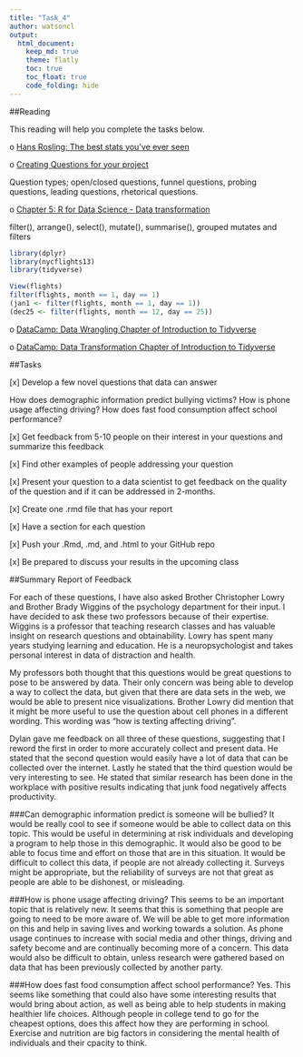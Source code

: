 ```yaml
---
title: "Task_4"
author: watsoncl 
output: 
  html_document:
    keep_md: true
    theme: flatly
    toc: true
    toc_float: true
    code_folding: hide
---
```


##Reading

This reading will help you complete the tasks below.

o [Hans Rosling: The best stats you’ve ever seen](https://www.ted.com/talks/hans_rosling_shows_the_best_stats_you_ve_ever_seen)

o [Creating Questions for your project](https://www.mindtools.com/pages/article/newTMC_88.htm)

Question types; open/closed questions, funnel questions, probing questions, leading questions, rhetorical questions.

o [Chapter 5: R for Data Science - Data transformation](http://r4ds.had.co.nz/transform.html)

filter(), arrange(), select(), mutate(), summarise(), grouped mutates and filters

```r
library(dplyr)
library(nycflights13)
library(tidyverse)

View(flights)
filter(flights, month == 1, day == 1)
(jan1 <- filter(flights, month == 1, day == 1))
(dec25 <- filter(flights, month == 12, day == 25))


```

o [DataCamp: Data Wrangling Chapter of Introduction to Tidyverse](https://campus.datacamp.com/courses/introduction-to-the-tidyverse/data-wrangling-1?ex=1)

o [DataCamp: Data Transformation Chapter of Introduction to Tidyverse](https://campus.datacamp.com/courses/introduction-to-the-tidyverse/grouping-and-summarizing?ex=1)


##Tasks

[x] Develop a few novel questions that data can answer 

How does demographic information predict bullying victims? How is phone usage affecting driving? How does fast food consumption affect school performance?

[x] Get feedback from 5-10 people on their interest in your questions 
and summarize this feedback

[x] Find other examples of people addressing your question

[x] Present your question to a data scientist to get feedback on the quality of the question and if it can be addressed in 2-months.

[x] Create one .rmd file that has your report 

[x] Have a section for each question

[x] Push your .Rmd, .md, and .html to your GitHub repo

[x] Be prepared to discuss your results in the upcoming class

##Summary Report of Feedback

For each of these questions, I have also asked Brother Christopher Lowry and Brother Brady Wiggins of the psychology department for their input. I have decided to ask these two professors because of their expertise. Wiggins is a professor that teaching research classes and has valuable insight on research questions and obtainability. Lowry has spent many years studying learning and education. He is a neuropsychologist and takes personal interest in data of distraction and health.

My professors both thought that this questions would be great questions to pose to be answered by data. Their only concern was being able to develop a way to collect the data, but given that there are data sets in the web, we would be able to present nice visualizations. Brother Lowry did mention that it might be more useful to use the question about cell phones in a different wording. This wording was "how is texting affecting driving".

Dylan gave me feedback on all three of these questions, suggesting that I reword the first in order to more accurately collect and present data. He stated that the second question would easily have a lot of data that can be collected over the internet. Lastly he stated that the third question would be very interesting to see. He stated that similar research has been done in the workplace with positive results indicating that junk food negatively affects productivity. 


###Can demographic information predict is someone will be bullied?
It would be really cool to see if someone would be able to collect data on this topic. This would be useful in determining at risk individuals and developing a program to help those in this demographic. It would also be good to be able to focus time and effort on those that are in this situation. It would be difficult to collect this data, if people are not already collecting it. Surveys might be appropriate, but the reliability of surveys are not that great as people are able to be dishonest, or misleading.

###How is phone usage affecting driving?
This seems to be an important topic that is relatively new. It seems that this is something that people are going to need to be more aware of. We will be able to get more information on this and help in saving lives and working towards a solution. As phone usage continues to increase with social media and other things, driving and safety become and are continually becoming more of a concern. This data would also be difficult to obtain, unless research were gathered based on data that has been previously collected by another party.


###How does fast food consumption affect school performance?
Yes. This seems like something that could also have some interesting results that would bring about action, as well as being able to help students in making healthier life choices. Although people in college tend to go for the cheapest options, does this affect how they are performing in school. Exercise and nutrition are big factors in considering the mental health of individuals and their cpacity to think. 




